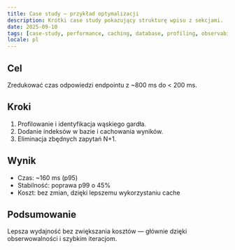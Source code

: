 ```yaml
---
title: Case study — przykład optymalizacji
description: Krótki case study pokazujący strukturę wpisu z sekcjami.
date: 2025-09-10
tags: [case-study, performance, caching, database, profiling, observability]
locale: pl
---
```


## Cel

Zredukować czas odpowiedzi endpointu z ~800 ms do < 200 ms.

## Kroki

1. Profilowanie i identyfikacja wąskiego gardła.
2. Dodanie indeksów w bazie i cachowania wyników.
3. Eliminacja zbędnych zapytań N+1.

## Wynik

- Czas: ~160 ms (p95)
- Stabilność: poprawa p99 o 45%
- Koszt: bez zmian, dzięki lepszemu wykorzystaniu cache

## Podsumowanie

Lepsza wydajność bez zwiększania kosztów — głównie dzięki obserwowalności i szybkim iteracjom.


